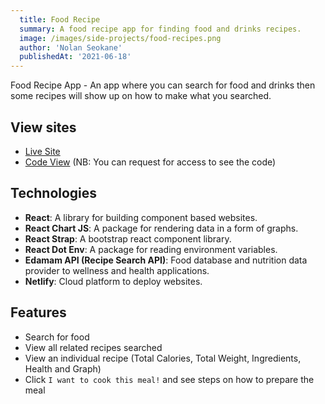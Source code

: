 ```yaml
---
  title: Food Recipe
  summary: A food recipe app for finding food and drinks recipes.
  image: /images/side-projects/food-recipes.png
  author: 'Nolan Seokane'
  publishedAt: '2021-06-18'
---
```


Food Recipe App - An app where you can search for food and drinks then some
recipes will show up on how to make what you searched.

## View sites

- [Live Site](https://nolan-recipe-pwa.netlify.app/)
- [Code View](https://github.com/nseokaneJHB/recipe-search-react-pwa) (NB: You
  can request for access to see the code)

## Technologies

- **React**: A library for building component based websites.
- **React Chart JS**: A package for rendering data in a form of graphs.
- **React Strap**: A bootstrap react component library.
- **React Dot Env**: A package for reading environment variables.
- **Edamam API (Recipe Search API)**: Food database and nutrition data provider
  to wellness and health applications.
- **Netlify**: Cloud platform to deploy websites.

## Features

- Search for food
- View all related recipes searched
- View an individual recipe (Total Calories, Total Weight, Ingredients, Health
  and Graph)
- Click `I want to cook this meal!` and see steps on how to prepare the meal
